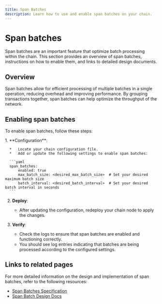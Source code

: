 ```yaml
---
title: Span Batches
description: Learn how to use and enable span batches on your chain.
---
```



# Span batches

Span batches are an important feature that optimize batch processing within the chain. This section provides an overview of span batches, instructions on how to enable them, and links to detailed design documents.

## Overview

Span batches allow for efficient processing of multiple batches in a single operation, reducing overhead and improving performance. By grouping transactions together, span batches can help optimize the throughput of the network.

## Enabling span batches

To enable span batches, follow these steps:

<Steps>
  1.  **Configuration**:

      *   Locate your chain configuration file.
      *   Add or update the following settings to enable span batches:

      ```yaml
      span_batches:
          enabled: true
          max_batch_size: <desired_max_batch_size>  # Set your desired maximum batch size
          batch_interval: <desired_batch_interval>  # Set your desired batch interval in seconds
      ```

  2.  **Deploy**:

      *   After updating the configuration, redeploy your chain node to apply the changes.

  3.  **Verify**:

      *   Check the logs to ensure that span batches are enabled and functioning correctly.
      *   You should see log entries indicating that batches are being processed according to the configured settings.
</Steps>

## Links to related pages

For more detailed information on the design and implementation of span batches, refer to the following resources:

*   [Span Batches Specification](https://specs.optimism.io/protocol/delta/span-batches.html#span-batches?utm_source=op-docs&utm_medium=docs)
*   [Span Batch Design Docs](https://op-tip.notion.site/Span-Batch-Design-Docs-b85e599a47774dcdb8171cc84cab2476)
